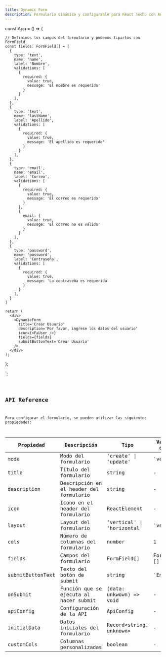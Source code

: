 ```yaml
---
title: Dynamic Form
description: Formulario dinámico y configurable para React hecho con Ant Design.
---
```



  const App = () => {

    // Definimos los campos del formulario y podemos tiparlos con FormField
    const fields: FormField[] = [
      {
        type: 'text',
        name: 'name',
        label: 'Nombre',
        validations: [
          {
            required: {
              value: true,
              message: 'El nombre es requerido'
            }
          }
        ],
      },
      {
        type: 'text',
        name: 'lastName',
        label: 'Apellido',
        validations: [
          {
            required: {
              value: true,
              message: 'El apellido es requerido'
            }
          }
        ],
      },
      {
        type: 'email',
        name: 'email',
        label: 'Correo',
        validations: [
          {
            required: {
              value: true,
              message: 'El correo es requerido'
            }
          },
          {
            email: {
              value: true,
              message: 'El correo no es válido'
            }
          }
        ],
      },
      {
        type: 'password',
        name: 'password',
        label: 'Contraseña',
        validations: [
          {
            required: {
              value: true,
              message: 'La contraseña es requerida'
            }
          }
        ],
      }
    ]

    return (
      <div>
        <DynamicForm
          title='Crear Usuario'
          description='Por favor, ingrese los datos del usuario'
          icon={<FaUser />}
          fields={fields}
          submitButtonText='Crear Usuario'
        />
      </div>
    );
  };

`;

<Code title={fileName} code={code} lang='tsx' />

## API Reference
Para configurar el formulario, se pueden utilizar las siguientes propiedades:

| Propiedad | Descripción | Tipo | Valor por defecto | Opcional |
| --- | --- | --- | --- | --- |
| mode | Modo del formulario | 'create' \| 'update' | 'vertical' | Sí |
| title | Título del formulario | string | - | Sí |
| description | Descripción en el header del formulario | string | - | Sí |
| icon | Icono en el header del formulario | ReactElement | - | Sí |
| layout | Layout del formulario | 'vertical' \| 'horizontal' | 'vertical' | Sí |
| cols | Número de columnas del formulario | number | 1 | Sí |
| fields | Campos del formulario | FormField[] | FormField[][] | - | No |
| submitButtonText | Texto del botón de submit | string | 'Enviar' | Sí |
| onSubmit | Función que se ejecuta al hacer submit | (data: unkwown) => void | - | Sí |
| apiConfig | Configuración de la API | ApiConfig | - | Sí |
| initialData | Datos iniciales del formulario | Record&lt;string&#44; unknown&gt; | - | Sí |
| customCols | Columnas personalizadas | boolean | - | Sí |